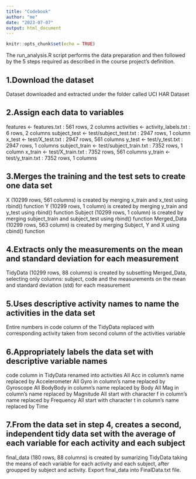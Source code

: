 ```yaml
---
title: "Codebook"
author: "me"
date: "2023-07-07"
output: html_document
---
```


```r
knitr::opts_chunk$set(echo = TRUE)
```

The run_analysis.R script performs the data preparation and then followed by the 5 steps required as described in the course project’s definition.

## 1.Download the dataset
Dataset downloaded and extracted under the folder called UCI HAR Dataset

## 2.Assign each data to variables
features <- features.txt : 561 rows, 2 columns
activities <- activity_labels.txt : 6 rows, 2 columns
subject_test <- test/subject_test.txt : 2947 rows, 1 column
x_test <- test/X_test.txt : 2947 rows, 561 columns
y_test <- test/y_test.txt : 2947 rows, 1 columns
subject_train <- test/subject_train.txt : 7352 rows, 1 column
x_train <- test/X_train.txt : 7352 rows, 561 columns
y_train <- test/y_train.txt : 7352 rows, 1 columns

## 3.Merges the training and the test sets to create one data set
X (10299 rows, 561 columns) is created by merging x_train and x_test using rbind() function
Y (10299 rows, 1 column) is created by merging y_train and y_test using rbind() function
Subject (10299 rows, 1 column) is created by merging subject_train and subject_test using rbind() function
Merged_Data (10299 rows, 563 column) is created by merging Subject, Y and X using cbind() function

## 4.Extracts only the measurements on the mean and standard deviation for each measurement
TidyData (10299 rows, 88 columns) is created by subsetting Merged_Data, selecting only columns: subject, code and the measurements on the mean and standard deviation (std) for each measurement

## 5.Uses descriptive activity names to name the activities in the data set
Entire numbers in code column of the TidyData replaced with corresponding activity taken from second column of the activities variable

## 6.Appropriately labels the data set with descriptive variable names
code column in TidyData renamed into activities
All Acc in column’s name replaced by Accelerometer
All Gyro in column’s name replaced by Gyroscope
All BodyBody in column’s name replaced by Body
All Mag in column’s name replaced by Magnitude
All start with character f in column’s name replaced by Frequency
All start with character t in column’s name replaced by Time

## 7.From the data set in step 4, creates a second, independent tidy data set with the average of each variable for each activity and each subject
final_data (180 rows, 88 columns) is created by sumarizing TidyData taking the means of each variable for each activity and each subject, after groupped by subject and activity.
Export final_data into FinalData.txt file.